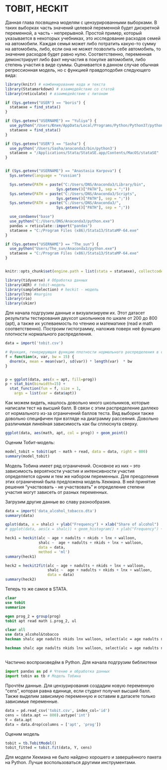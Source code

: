 # TOBIT, HECKIT {#tobit_heckit}

Данная глава посвящена моделям с цензурированными выборками. В таких выборках часть значений целевой переменной будет дискретной переменной, а часть - непрерывной. Простой пример, который указывается в некоторых учебниках, это исследование расходов семей на автомобили. Каждая семья может либо потратить какую-то сумму на автомобиль, либо, если она не может позволить себе автомобиль, то значение расходов будет равно нулю. Соответственно, переменная демонстрирует либо факт неучастия в покупке автомобиля, либо степень участия в виде суммы. Оценивается в данном случае обычная регрессионная модель, но с функцией правдоподобия следующего вида:


\begin{equation}
L=\prod_{y_{t}=0}\left(1-\Phi\left(\frac{\boldsymbol{x}_{t}^{\prime} \boldsymbol{\beta}}{\sigma}\right)\right) \prod_{y_{t}>0} \frac{1}{\sqrt{2 \pi} \sigma} \exp \left(-\frac{1}{2 \sigma^{2}}\left(y_{t}-\boldsymbol{x}_{t}^{\prime} \boldsymbol{\beta}\right)^{2}\right)
\end{equation}

```r
library(knitr) # комбинирование кода и текста
library(Statamarkdown) # взаимодействие со статой
library(reticulate) # взаимодействие с питоном

if (Sys.getenv("USER") == "boris") {
  stataexe = find_stata()
}

if (Sys.getenv("USERNAME") == "Yuliya") {
  use_python("/Users/Юлия/AppData/Local/Programs/Python/Python37/python.exe")
  stataexe = find_stata()
}

if (Sys.getenv("USER") == "Sasha") {
  use_python('/Users/Sasha/anaconda3/bin/python3')
  stataexe = "/Applications/Stata/StataSE.app/Contents/MacOS/stataSE"
}


if (Sys.getenv("USERNAME") == "Anastasia Karpova") {
  Sys.setenv(language = "russian")

  Sys.setenv(PATH = paste("C:/Users/DNS/Anaconda3/Library/bin",
                       Sys.getenv()["PATH"], sep = ";"))
  Sys.setenv(PATH = paste("C:/Users/DNS/Anaconda3/Scripts",
                       Sys.getenv()["PATH"], sep = ";"))
  Sys.setenv(PATH = paste("C:/Users/DNS/Anaconda3/",
                       Sys.getenv()["PATH"], sep = ";"))

  use_condaenv("base")
  use_python("C:/Users/DNS/Anaconda3/python.exe")
  pandas = reticulate::import("pandas")
  stataexe = "C:/Program Files (x86)/Stata13/StataMP-64.exe"
}

if (Sys.getenv("USERNAME") == "The_sun") {
  use_python("Users/The_sun/Anaconda3/python.exe")
  stataexe = "C:/Program Files (x86)/Stata13/StataMP-64.exe"
}


knitr::opts_chunk$set(engine.path = list(stata = stataexe), collectcode = TRUE)

```

```r
library(tidyverse) # Обработка данных
library(AER) # tobit-модель
library(sampleSelection) # heckit - модель
library(ltm) #margins
library(rio)
library(skimr)

```




Для начала подгрузим данные и визуализируем их. Этот датасет результаты тестирования двухсот школьников по шкале от 200 до 800 (apt), а также их успеваемость по чтению и математике (read и math соответственно). Построим гистограмму, наложив поверх неё функцию плотности нормального распределения.

```r
data = import('tobit.csv')

```

```r
# Функция, генерирующая функцию плотности нормального распределения в соответствии с распределением вектора входных данных
f = function(x, var, bw = 15) {
  dnorm(x, mean = mean(var), sd(var)) * length(var)  * bw
}


p = ggplot(data, aes(x = apt, fill=prog))
p + stat_bin(binwidth=15) +
  stat_function(fun = f, size = 1,
    args = list(var = data$apt))
```

Как можем видеть, нашлось довольно много школьников, которые написали тест на высший балл. В связи с этим распределение даллеко от нормального из-за ограничений баллов теста. Вид выборки также довольно специфичен при взгляде на диаграмму рассеяния. Довольно различимая линейная зависимость как бы сплюснута сверху.

<!-- изменить на qplot -->
```r
ggplot(data, aes(math, apt, col = prog)) + geom_point()
```

Оценим Тобит-модель:

```r
model_tobit = tobit(apt ~ math + read, data = data, right = 800)
summary(model_tobit)
```

Модель Тобина имеет ряд ограничений. Основное из них -- это зависимость вероятности участия и интенсивности участия определяется одним и тем же набором переменных. Для преодоления этих ограничений была предложена модель Хекмана. В ней принятие решения "участвовать - не участвовать" и определение степени участия могут зависеть от разных переменных.

Загрузим другие данные во славу разнообразия.


```r
data = import('data_alcohol_tobacco.dta')
summary(data)

```


```r
qplot(data, x = shalc) + ylab("Frequency") + xlab("Share of alcohol")
# ggplot(data, aes(x = shalc)) + geom_histogram() + ylab("Frequency") + xlab("Share of alcohol")

```


```r
heck1 = heckit(alc ~ age + nadults + nkids + lnx + walloon, 
               shalc ~  age + nadults + nkids + lnx + walloon,
               data = data,
               method = 'ml')
summary(heck1)
```

```r
heck2 = heckit2fit(alc ~ age + nadults + nkids + lnx + walloon,
                   shalc ~  age + nadults + nkids + lnx + walloon,
                   data = data)
summary(heck2)
```


Теперь то же самое в STATA.

```stata
clear
use tobit
summarize
```

<!-- Что это ? Перед каждым чанком -->
```stata
egen prog_2 = group(prog)
tobit apt read math i.prog_2, ul
```

```stata
clear all
use data_alcohol&tobacco
heckman shalc age nadults nkids lnx walloon, select(alc = age nadults nkids lnx walloon)

```


```stata
heckman shalc age nadults nkids lnx walloon, select(alc = age nadults nkids lnx walloon) twostep
```

##

Частично воспроизведём в Python. Для начала подгрузим библиотеки

```python
import pandas as pd # Чтение и обработка данных
import tobin as tb # Модель Тобина
```

Прочтём данные. Для цензурирования создадим новую переменную "cens", которая равна единице, если студент получил высший балл. Также выделим зависимую переменную и оставим в датасете только зависимые переменные.
```python
data = pd.read_csv('tobit.csv', index_col='id')
cens = (data.apt == 800).astype('int')
Y = data.apt
data = data.drop(columns = ['apt', 'prog'])
```

Оценим модель
```r
tobit = tb.TobitModel()
tobit_fitted = tobit.fit(data, Y, cens)
```

Для модели Хекмана не было найдено хорошего и завершённого пакета на Python. Лучше воспользоваться другими инструментами.
